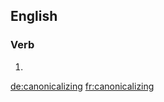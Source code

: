 ==English==

===Verb===
{{head|en}}

# {{present participle of|canonicalize}}

[[de:canonicalizing]]
[[fr:canonicalizing]]